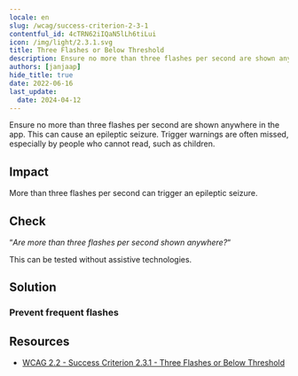 ```yaml
---
locale: en
slug: /wcag/success-criterion-2-3-1
contentful_id: 4cTRN62iIQaN5lLh6tiLui
icon: /img/light/2.3.1.svg
title: Three Flashes or Below Threshold
description: Ensure no more than three flashes per second are shown anywhere in the app.
authors: [janjaap]
hide_title: true
date: 2022-06-16
last_update:
  date: 2024-04-12
---
```


<Hero
  title="Three Flashes or Below Threshold"
  image="/img/light/2.3.1.svg"
  alt="WCAG 2.3.1 - Logo"
  prefix="Success Criterion 2.3.1"
  suffix="Level A"
/>

Ensure no more than three flashes per second are shown anywhere in the app. This can cause an epileptic seizure. Trigger warnings are often missed, especially by people who cannot read, such as children.

## Impact

More than three flashes per second can trigger an epileptic seizure.

## Check

“*Are more than three flashes per second shown anywhere?*“

This can be tested without assistive technologies.

## Solution

### Prevent frequent flashes

<CodeSample id="screen-flashes" locale="en"/>

## Resources

- [WCAG 2.2 - Success Criterion 2.3.1 - Three Flashes or Below Threshold](https://www.w3.org/TR/WCAG22/#three-flashes-or-below-threshold)

